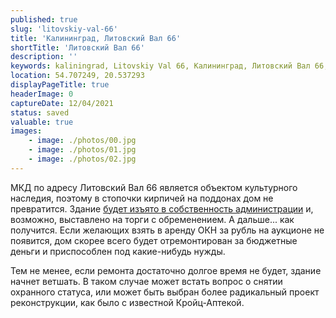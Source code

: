 ```yaml
---
published: true
slug: 'litovskiy-val-66'
title: 'Калининград, Литовский Вал 66'
shortTitle: 'Литовский Вал 66'
description: ''
keywords: kaliningrad, Litovskiy Val 66, Калининград, Литовский Вал 66, снос, аварийный жилфонд
location: 54.707249, 20.537293
displayPageTitle: true
headerImage: 0
captureDate: 12/04/2021
status: saved
valuable: true
images:
    - image: ./photos/00.jpg
    - image: ./photos/01.jpg
    - image: ./photos/02.jpg
---
```



<Container>

<ImageGallery
    images={props.pageContext.frontmatter.images}
    marginTop="3rem"
    marginBottom="3rem"
/>

МКД по адресу Литовский Вал 66 является объектом культурного наследия, поэтому в стопочки кирпичей на поддонах дом не превратится. Здание [будет изъято в собственность администрации](https://www.youtube.com/watch?v=QQyFd5CjfVE) и, возможно, выставлено на торги с обременением. А дальше... как получится. Если желающих взять в аренду ОКН за рубль на аукционе не появится, дом скорее всего будет отремонтирован за бюджетные деньги и приспособлен под какие-нибудь нужды.

Тем не менее, если ремонта достаточно долгое время не будет, здание начнет ветшать. В таком случае может встать вопрос о снятии охранного статуса, или может быть выбран более радикальный проект реконструкции, как было с известной Кройц-Аптекой.

</Container>

<Map location={props.pageContext.frontmatter.location} marginTop="3rem" />
